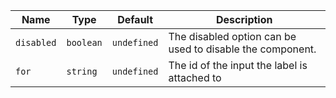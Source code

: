 
  | Name | Type | Default | Description |
| --- | --- | --- | --- |
| `disabled` | `boolean` | `undefined` | The disabled option can be used to disable the component. |
| `for` | `string` | `undefined` | The id of the input the label is attached to |

